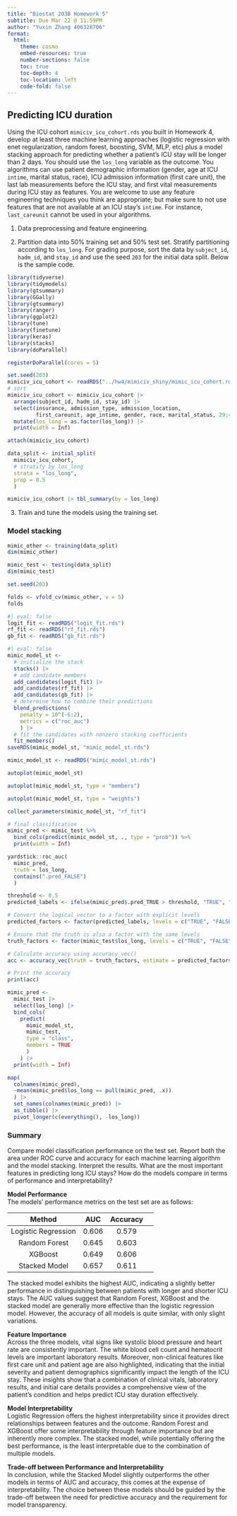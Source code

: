 ```yaml
---
title: "Biostat 203B Homework 5"
subtitle: Due Mar 22 @ 11:59PM
author: "Yuxin Zhang 406328706"
format:
  html:
    theme: cosmo
    embed-resources: true
    number-sections: false
    toc: true
    toc-depth: 4
    toc-location: left
    code-fold: false
---
```


## Predicting ICU duration

Using the ICU cohort `mimiciv_icu_cohort.rds` you built in Homework 4, develop at least three machine learning approaches (logistic regression with enet regularization, random forest, boosting, SVM, MLP, etc) plus a model stacking approach for predicting whether a patient's ICU stay will be longer than 2 days. You should use the `los_long` variable as the outcome. You algorithms can use patient demographic information (gender, age at ICU `intime`, marital status, race), ICU admission information (first care unit), the last lab measurements before the ICU stay, and first vital measurements during ICU stay as features. You are welcome to use any feature engineering techniques you think are appropriate; but make sure to not use features that are not available at an ICU stay's `intime`. For instance, `last_careunit` cannot be used in your algorithms. 

1. Data preprocessing and feature engineering.

2. Partition data into 50% training set and 50% test set. Stratify partitioning according to `los_long`. For grading purpose, sort the data by `subject_id`, `hadm_id`, and `stay_id` and use the seed `203` for the initial data split. Below is the sample code.

```r
library(tidyverse)
library(tidymodels)
library(gtsummary)
library(GGally)
library(gtsummary)
library(ranger)
library(ggplot2)
library(tune)
library(finetune)
library(keras)
library(stacks)
library(doParallel)
```

```r
registerDoParallel(cores = 5)
```

```r
set.seed(203)
mimiciv_icu_cohort <- readRDS("../hw4/mimiciv_shiny/mimic_icu_cohort.rds")
# sort
mimiciv_icu_cohort <- mimiciv_icu_cohort |>
  arrange(subject_id, hadm_id, stay_id) |>
  select(insurance, admission_type, admission_location, 
         first_careunit, age_intime, gender, race, marital_status, 29:42 ) |>
  mutate(los_long = as.factor(los_long)) |>
  print(width = Inf)

attach(mimiciv_icu_cohort)
```

```r
data_split <- initial_split(
  mimiciv_icu_cohort, 
  # stratify by los_long
  strata = "los_long", 
  prop = 0.5
  )
```

```r
mimiciv_icu_cohort |> tbl_summary(by = los_long) 
```



3. Train and tune the models using the training set.

### Model stacking

```r
mimic_other <- training(data_split)
dim(mimic_other)

mimic_test <- testing(data_split)
dim(mimic_test)
```

```r
set.seed(203)

folds <- vfold_cv(mimic_other, v = 5)
folds
```


```r
#| eval: false
logit_fit <- readRDS("logit_fit.rds")
rf_fit <- readRDS("rf_fit.rds")
gb_fit <- readRDS("gb_fit.rds")
```



```r
#| eval: false
mimic_model_st <- 
  # initialize the stack
  stacks() |>
  # add candidate members
  add_candidates(logit_fit) |>
  add_candidates(rf_fit) |>
  add_candidates(gb_fit) |>
  # determine how to combine their predictions
  blend_predictions(
    penalty = 10^(-6:2),
    metrics = c("roc_auc")
    ) |>
  # fit the candidates with nonzero stacking coefficients
  fit_members()
saveRDS(mimic_model_st, "mimic_model_st.rds")
```

```r
mimic_model_st <- readRDS("mimic_model_st.rds")
```

```r
autoplot(mimic_model_st)
```

```r
autoplot(mimic_model_st, type = "members")
```

```r
autoplot(mimic_model_st, type = "weights")
```

```r
collect_parameters(mimic_model_st, "rf_fit")
```

```r
# final classification
mimic_pred <- mimic_test %>%
  bind_cols(predict(mimic_model_st, ., type = "prob")) %>%
  print(width = Inf)
```

```r
yardstick::roc_auc(
  mimic_pred,
  truth = los_long,
  contains(".pred_FALSE")
  )
```
```r
threshold <- 0.5
predicted_labels <- ifelse(mimic_pred$.pred_TRUE > threshold, "TRUE", "FALSE")

# Convert the logical vector to a factor with explicit levels
predicted_factors <- factor(predicted_labels, levels = c("TRUE", "FALSE"))

# Ensure that the truth is also a factor with the same levels
truth_factors <- factor(mimic_test$los_long, levels = c("TRUE", "FALSE"))

# Calculate accuracy using accuracy_vec()
acc <- accuracy_vec(truth = truth_factors, estimate = predicted_factors)

# Print the accuracy
print(acc)
```

```r
mimic_pred <-
  mimic_test |>
  select(los_long) |>
  bind_cols(
    predict(
      mimic_model_st,
      mimic_test,
      type = "class",
      members = TRUE
      )
    ) |>
  print(width = Inf)
```

```r
map(
  colnames(mimic_pred),
  ~mean(mimic_pred$los_long == pull(mimic_pred, .x))
  ) |>
  set_names(colnames(mimic_pred)) |>
  as_tibble() |>
  pivot_longer(c(everything(), -los_long))
```

### Summary
Compare model classification performance on the test set. Report both the area under ROC curve and accuracy for each machine learning algorithm and the model stacking. Interpret the results. What are the most important features in predicting long ICU stays? How do the models compare in terms of performance and interpretability?


**Model Performance** <br>
The models' performance metrics on the test set are as follows:

| Method | AUC | Accuracy |
|:------:|:------:|:------:|:------:|
| Logistic Regression |0.606 | 0.579| |
| Random Forest |0.645 | 0.603	| |
| XGBoost |0.649 |0.606 | |
| Stacked Model |0.657 |0.611 | |

The stacked model exhibits the highest AUC, indicating a slightly better performance in distinguishing between patients with longer and shorter ICU stays. The AUC values suggest that Random Forest, XGBoost and the stacked model are generally more effective than the logistic regression model. However, the accuracy of all models is quite similar, with only slight variations.

**Feature Importance** <br>
Across the three models, vital signs like systolic blood pressure and heart rate are consistently important. The white blood cell count and hematocrit levels are important laboratory results. Moreover, non-clinical features like first care unit and patient age are also highlighted, indicating that the initial severity and patient demographics significantly impact the length of the ICU stay. These insights show that a combination of clinical vitals, laboratory results, and initial care details provides a comprehensive view of the patient's condition and helps predict ICU stay duration effectively. 

**Model Interpretability ** <br>
Logistic Regression offers the highest interpretability since it provides direct relationships between features and the outcome. Random Forest and XGBoost offer some interpretability through feature importance but are inherently more complex. The stacked model, while potentially offering the best performance, is the least interpretable due to the combination of multiple models.

**Trade-off between Performance and Interpretability** <br>
In conclusion, while the Stacked Model slightly outperforms the other models in terms of AUC and accuracy, this comes at the expense of interpretability. The choice between these models should be guided by the trade-off between the need for predictive accuracy and the requirement for model transparency.






